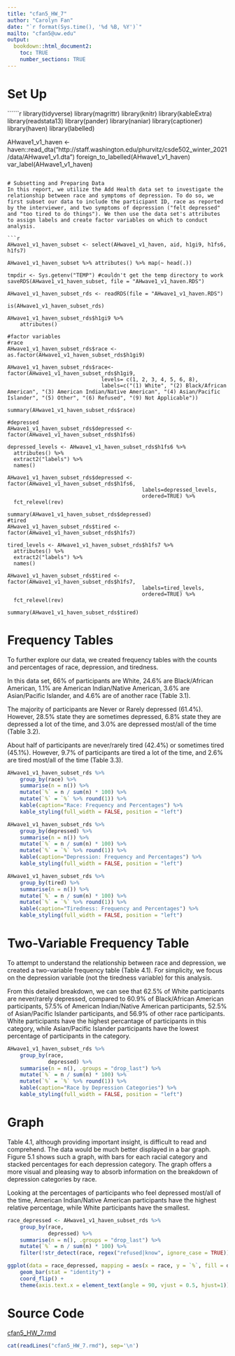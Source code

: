 ```yaml
---
title: "cfan5_HW_7"
author: "Carolyn Fan"
date: "`r format(Sys.time(), '%d %B, %Y')`"
mailto: "cfan5@uw.edu"
output: 
  bookdown::html_document2:
    toc: TRUE
    number_sections: TRUE
---
```

# Set Up
``````r
library(tidyverse)
library(magrittr)
library(knitr)
library(kableExtra)
library(readstata13)
library(pander)
library(naniar)
library(captioner)
library(haven)
library(labelled)

AHwave1_v1_haven <- haven::read_dta("http://staff.washington.edu/phurvitz/csde502_winter_2021/data/AHwave1_v1.dta")
foreign_to_labelled(AHwave1_v1_haven)
var_label(AHwave1_v1_haven)
```

# Subsetting and Preparing Data
In this report, we utilize the Add Health data set to investigate the relationship between race and symptoms of depression. To do so, we first subset our data to include the participant ID, race as reported by the interviewer, and two symptoms of depression ("felt depressed" and "too tired to do things"). We then use the data set's attributes to assign labels and create factor variables on which to conduct analysis. 

```r
AHwave1_v1_haven_subset <- select(AHwave1_v1_haven, aid, h1gi9, h1fs6, h1fs7)

AHwave1_v1_haven_subset %>% attributes() %>% map(~ head(.))

tmpdir <- Sys.getenv("TEMP") #couldn't get the temp directory to work
saveRDS(AHwave1_v1_haven_subset, file = "AHwave1_v1_haven.RDS")

AHwave1_v1_haven_subset_rds <- readRDS(file = "AHwave1_v1_haven.RDS")

is(AHwave1_v1_haven_subset_rds)

AHwave1_v1_haven_subset_rds$h1gi9 %>% 
    attributes()

#factor variables
#race
AHwave1_v1_haven_subset_rds$race <- as.factor(AHwave1_v1_haven_subset_rds$h1gi9)

AHwave1_v1_haven_subset_rds$race<- factor(AHwave1_v1_haven_subset_rds$h1gi9,
                              levels= c(1, 2, 3, 4, 5, 6, 8),
                              labels=c("(1) White", "(2) Black/African American", "(3) American Indian/Native American", "(4) Asian/Pacific Islander", "(5) Other", "(6) Refused", "(9) Not Applicable"))

summary(AHwave1_v1_haven_subset_rds$race)

#depressed
AHwave1_v1_haven_subset_rds$depressed <- factor(AHwave1_v1_haven_subset_rds$h1fs6)

depressed_levels <- AHwave1_v1_haven_subset_rds$h1fs6 %>% 
  attributes() %>% 
  extract2("labels") %>% 
  names()

AHwave1_v1_haven_subset_rds$depressed <- factor(AHwave1_v1_haven_subset_rds$h1fs6,
                                           labels=depressed_levels,
                                           ordered=TRUE) %>% 
  fct_relevel(rev)

summary(AHwave1_v1_haven_subset_rds$depressed)
#tired
AHwave1_v1_haven_subset_rds$tired <- factor(AHwave1_v1_haven_subset_rds$h1fs7)

tired_levels <- AHwave1_v1_haven_subset_rds$h1fs7 %>% 
  attributes() %>% 
  extract2("labels") %>% 
  names()

AHwave1_v1_haven_subset_rds$tired <- factor(AHwave1_v1_haven_subset_rds$h1fs7, 
                                           labels=tired_levels,
                                           ordered=TRUE) %>% 
  fct_relevel(rev)

summary(AHwave1_v1_haven_subset_rds$tired)
```

# Frequency Tables
To further explore our data, we created frequency tables with the counts and percentages of race, depression, and tiredness. 

In this data set, 66% of participants are White, 24.6% are Black/African American, 1.1% are American Indian/Native American, 3.6% are Asian/Pacific Islander, and 4.6% are of another race (Table 3.1). 

The majority of participants are Never or Rarely depressed (61.4%). However, 28.5% state they are sometimes depressed, 6.8% state they are depressed a lot of the time, and 3.0% are depressed most/all of the time (Table 3.2). 

About half of participants are never/rarely tired (42.4%) or sometimes tired (45.1%). However, 9.7% of participants are tired a lot of the time, and 2.6% are tired most/all of the time (Table 3.3).  

```r
AHwave1_v1_haven_subset_rds %>% 
    group_by(race) %>% 
    summarise(n = n()) %>% 
    mutate(`%` = n / sum(n) * 100) %>% 
    mutate(`%` = `%` %>% round(1)) %>% 
    kable(caption="Race: Frequency and Percentages") %>% 
    kable_styling(full_width = FALSE, position = "left")
```

``` r
AHwave1_v1_haven_subset_rds %>% 
    group_by(depressed) %>% 
    summarise(n = n()) %>% 
    mutate(`%` = n / sum(n) * 100) %>% 
    mutate(`%` = `%` %>% round(1)) %>% 
    kable(caption="Depression: Frequency and Percentages") %>% 
    kable_styling(full_width = FALSE, position = "left")
```

```r
AHwave1_v1_haven_subset_rds %>% 
    group_by(tired) %>% 
    summarise(n = n()) %>% 
    mutate(`%` = n / sum(n) * 100) %>% 
    mutate(`%` = `%` %>% round(1)) %>% 
    kable(caption="Tiredness: Frequency and Percentages") %>% 
    kable_styling(full_width = FALSE, position = "left")
```

# Two-Variable Frequency Table
To attempt to understand the relationship between race and depression, we created a two-variable frequency table (Table 4.1). For simplicity, we focus on the depression variable (not the tiredness variable) for this analysis. 

From this detailed breakdown, we can see that 62.5% of White participants are never/rarely depressed, compared to 60.9% of Black/African American participants, 57.5% of American Indian/Native American participants, 52.5% of Asian/Pacific Islander participants, and 56.9% of other race participants. White participants have the highest percantage of participants in this category, while Asian/Pacific Islander participants have the lowest percentage of participants in the category. 

```r
AHwave1_v1_haven_subset_rds %>% 
    group_by(race,
             depressed) %>% 
    summarise(n = n(), .groups = "drop_last") %>% 
    mutate(`%` = n / sum(n) * 100) %>% 
    mutate(`%` = `%` %>% round(1)) %>% 
    kable(caption="Race by Depression Categories") %>% 
    kable_styling(full_width = FALSE, position = "left")
```

# Graph
Table 4.1, although providing important insight, is difficult to read and comprehend. The data would be much better displayed in a bar graph. Figure 5.1 shows such a graph, with bars for each racial category and stacked percentages for each depression category. The graph offers a more visual and pleasing way to absorb information on the breakdown of depression categories by race.

Looking at the percentages of participants who feel depressed most/all of the time, American Indian/Native American participants have the highest relative percentage, while White participants have the smallest.

```r
race_depressed <- AHwave1_v1_haven_subset_rds %>% 
    group_by(race,
             depressed) %>% 
    summarise(n = n(), .groups = "drop_last") %>% 
    mutate(`%` = n / sum(n) * 100) %>% 
    filter(!str_detect(race, regex("refused|know", ignore_case = TRUE)))

ggplot(data = race_depressed, mapping = aes(x = race, y = `%`, fill = depressed)) +
    geom_bar(stat = "identity") +
    coord_flip() +
    theme(axis.text.x = element_text(angle = 90, vjust = 0.5, hjust=1))
```

# Source Code
[cfan5_HW_7.rmd](cfan5_HW_7.Rmd)

```r
cat(readLines("cfan5_HW_7.rmd"), sep='\n')
```

